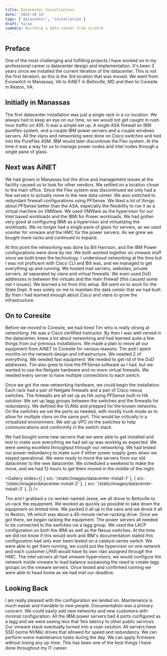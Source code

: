 ```yaml
---
title: Datacenter Installations
date: '2023-10-13'
tags: ['datacenter', 'installation']
draft: false
summary: Building a data center from scratch
---
```


## Preface

One of the most challenging and fulfilling projects I have worked on in my professional career is datacenter design
and implementation. It's been 3 years since we installed the current iteration of the datacenter. This is not the
first iteration, as this is the 3rd location that was moved. We went from Evoswitch in Manassas, VA to AiNET in
Beltsville, MD and then to Coresite in Reston, VA.

## Initially in Manassas

The first datacenter installation was just a single rack in a co-location. We always had to keep an eye on our time,
so we would not get caught in rush hour traffic on 495. It was a simple set up. A single ASA firewall an IBM
pureflex system, and a couple IBM power servers and a couple windows servers. All the vlans and networking were
done on Cisco switches and tied into the PureFlex ASM. IBM would later discontinue the Flex system. At the time it
was a way for us to manage power nodes and intel nodes through a single pane of glass.

## Next was AiNET

We had grown in Manassas but the drive and management issues at the facility caused us to look for other vendors. We
settled on a location closer to the main office. Since the Flex system was discontinued we only had a few servers to
actually move to the new data center. We also switched to redundant firewall configurations using PFSense. We liked
a lot of things about PFSense better than the ASA, especially the flexibility to run it as a virtual machine on
VMWare. We used VMWare as the hypervisor for our Intel based workloads and the IBMi for Power workloads. We had
gotten very good at configuring IBMi as a hypervisor and virtualizing the workloads. We no longer had a single pane
of glass for servers, as we used vcenter for vmware and the HMC for the power servers. As we grew we bought more
racks and continued to expand.

At this point the networking was done by Bill Harrison, and the IBM Power configurations were done by me. We both
worked together on vmware stuff since we both knew the technology. I understood networking at the time but I was not
proficient with Cisco CLI and Bill was, and we managed to get everything up and running. We hosted mail servers,
websites, private servers, all separated by vlans and virtual firewalls. We even used DoD addresses in between the
virtuals and the main firewall (this caused some nat-t issues). We learned a lot from this setup. Bill went on to
work for the State Dept. It was solely on me to maintain the data center that we had built. By then I had learned
enough about Cisco and vlans to grow the infrastructure.

## On to Coresite

Before we moved to Coresite, we had hired Tim who is really strong at networking. He was a Cisco certified
instructor. By then I was well versed in the datacenter, knew a lot about networking and had learned quite a few
things from our previous installations. We made a plan to move all our equipment from AiNET to Coresite for various
reasons. Tim and I spent months on the network design and infrastructure. We needed 2 of everything. We needed fast
equipment. We needed to get rid of the DoD addresses. Tim also grew to love the PFSense software as I had, but we
wanted to use the Netgate hardware and no more virtual firewalls. We needed every server to have multiple
connections to each switch.

Once we got the new networking hardware, we could begin the installation. Each rack had a pair of Netgate firewalls
and a pair of Cisco nexus switches. The firewalls are all set up as HA using PFSense built-in HA solution. We set up
lagg groups between the switches and the firewalls for redundancy. We defined the VLANs and prepped for the known
networks. On the switches we set the ports as needed, with mostly trunk mode as to allow for multiple vlans on the
same port. This would be critically in a virtualized environment. We set up VPC on the switches to help
communications and conformity in the switch stack.

We had bought some new servers that we were able to get installed and test to make sure everything we had set up was
working as expected. We were seeing excellent throughput through our networking. We had tested our power redundancy
to make sure if either power supply goes down we stayed operational. We were ready to move the servers from our old
datacenter to the new datacenter. We scheduled a weekend to make the move, and we had 12 hours to get them moved in
the middle of the night.

<Gallery
  slides={[
    { src: '/static/images/datacenter-install-1' },
    { src: '/static/images/datacenter-install-2' },
    { src: '/static/images/datacenter-install-3' },
  ]}
/>

Tim and I grabbed a co-worker named Jesse, we all drove to Beltsville to un-rack the equipment. We worked as
quickly as possible to take down the equipment on limited time. We packed it all up in the vans and we drove it all
to Reston, VA which was about a 45-minute nerve-racking drive. Once we got there, we began racking the equipment.
The power servers all needed to be connected to the switches via a lagg group. We used the LACP configuration on
both the IBMi as well as the Nexus switches. At the time we did not know if this would work and IBM's documentation
stated this configuration had only ever been tested on a catalyst series switch. We were able to get them running,
we could put the hypervisor on one network and each customer LPAR would have its own vlan assigned through the HMC.
The intel servers all had vmware hypervisors, we would configure the network inside vmware to load balance
surpassing the need to create lagg groups on the vmware servers. Once tested and confirmed running we were able to
head home as we had met our deadline.

## Looking Back

I am really pleased with the configuration we landed on. Maintenance is much easier and trainable to new people.
Documentation was a primary concern. We could easily add new networks and new customers with minimal configuration.
All the IBMi power servers had 4 ports configured as a lagg and we were seeing less that 1ms latency to other public
services. Our vmware stack eventually turned into a vsan solution. All servers have SSD (some NVMe) drives that
allowed for speed and redundancy. We can perform some maintenance tasks during the day. We can apply firmware
without losing any up-time. This has been one of the best things I have done throughout my IT career.
